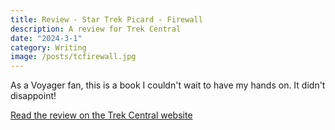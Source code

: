 ```yaml
---
title: Review - Star Trek Picard - Firewall
description: A review for Trek Central
date: "2024-3-1"
category: Writing
image: /posts/tcfirewall.jpg
---
```


As a Voyager fan, this is a book I couldn't wait to have my hands on. It didn't disappoint! 

[Read the review on the Trek Central website](https://trekcentral.net/review-the-autobiography-of-benjamin-sisko/)

